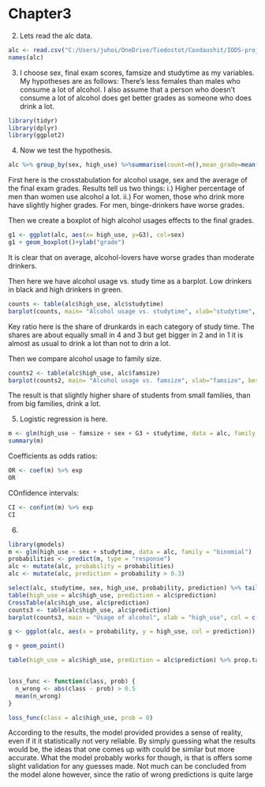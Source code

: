 # Chapter3

2. Lets read the alc data.
```r
alc <- read.csv("C:/Users/juhoi/OneDrive/Tiedostot/Coodaushit/IODS-project/create_alc.R")
names(alc)
```

3. I choose sex, final exam scores, famsize and studytime as my variables. My hypotheses are as follows:
There's less females than males who consume a lot of alcohol. 
I also assume that a person who doesn't consume a lot of alcohol does get better grades as someone who does drink a lot.

```r

library(tidyr)
library(dplyr)
library(ggplot2)
```

4. Now we test the hypothesis.
```r
alc %>% group_by(sex, high_use) %>%summarise(count=n(),mean_grade=mean(G3))
```

First here is the crosstabulation for alcohol usage, sex and the average of the final exam grades. Results tell us two things:
  i.) Higher percentage of men than women use alcohol a lot.
  ii.) For women, those who drink more have slightly higher grades. For men, binge-drinkers have worse grades.


Then we create a boxplot of high alcohol usages effects to the final grades.
```r
g1 <- ggplot(alc, aes(x= high_use, y=G3), col=sex)
g1 + geom_boxplot()+ylab("grade")
```
It is clear that on average, alcohol-lovers have worse grades than moderate drinkers.

Then here we have alcohol usage vs. study time as a barplot. Low drinkers in black and high drinkers in green.

```r
counts <- table(alc$high_use, alc$studytime)
barplot(counts, main= "Alcohol usage vs. studytime", xlab="studytime", beside=TRUE, col = c("black", "green"))
```
Key ratio here is the share of drunkards in each category of study time. The shares are about equally small in 4 and 3 but get bigger in 2 and in 1 it is almost as usual to drink a lot than not to drin a lot.

Then we compare alcohol usage to family size.
```r
counts2 <- table(alc$high_use, alc$famsize)
barplot(counts2, main= "Alcohol usage vs. famsize", xlab="famsize", beside=TRUE, col = c("blue", "pink"))
```
The result is that slightly higher share of students from small families, than from big families, drink a lot.

5. Logistic regression is here.
```r
m <- glm(high_use ~ famsize + sex + G3 + studytime, data = alc, family = "binomial")
summary(m)
```
Coefficients as odds ratios:
```r
OR <- coef(m) %>% exp
OR
```
COnfidence intervals:
```r
CI <- confint(m) %>% exp
CI
```

6. 
```r
library(gmodels)
m <- glm(high_use ~ sex + studytime, data = alc, family = "binomial")
probabilities <- predict(m, type = "response")
alc <- mutate(alc, probability = probabilities)
alc <- mutate(alc, prediction = probability > 0.3)

select(alc, studytime, sex, high_use, probability, prediction) %>% tail(10)
table(high_use = alc$high_use, prediction = alc$prediction)
CrossTable(alc$high_use, alc$prediction)
counts3 <- table(alc$high_use, alc$prediction)
barplot(counts3, main = "Usage of alcohol", xlab = "high_use", col = c("pink", "purple"), beside = TRUE)

g <- ggplot(alc, aes(x = probability, y = high_use, col = prediction))

g + geom_point()

table(high_use = alc$high_use, prediction = alc$prediction) %>% prop.table %>% addmargins


loss_func <- function(class, prob) {
  n_wrong <- abs(class - prob) > 0.5
  mean(n_wrong)
}

loss_func(class = alc$high_use, prob = 0)
```


According to the results, the model provided provides a sense of reality, even if it it statistically not very reliable. By simply guessing what the results would be, the ideas that one comes up with could be similar but more accurate. 
What the model probably works for though, is that is offers some slight validation for any guesses made. Not much can be concluded from the model alone however, since the ratio of wrong predictions is quite large



